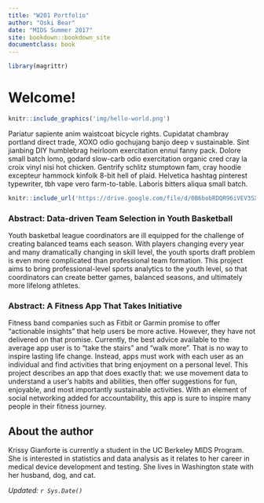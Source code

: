 ```yaml
---
title: "W201 Portfolio"
author: "Oski Bear"
date: "MIDS Summer 2017"
site: bookdown::bookdown_site
documentclass: book
---
```


<!-- This won't be displayed but it will initialize your R session. Add any R libraries you need here. -->
```r
library(magrittr)
```


# Welcome!

<!-- You can include images saved within your repo... -->
```r
knitr::include_graphics('img/hello-world.png')
```

Pariatur sapiente anim  waistcoat bicycle rights.  Cupidatat  chambray portland direct trade, XOXO odio gochujang banjo deep v sustainable.  Sint  jianbing DIY humblebrag heirloom exercitation ennui fanny pack.  Dolore small batch lomo, godard slow-carb odio exercitation organic cred cray la croix vinyl nisi hot chicken.  Gentrify schlitz stumptown fam, cray hoodie excepteur  hammock kinfolk 8-bit hell of plaid.  Helvetica hashtag pinterest typewriter, tbh vape vero farm-to-table.  Laboris  bitters aliqua small batch.

<!-- Below this line is just examples of how you can embed video from Google Drive. First you have to enable sharing, then just get the object ID which is that long string between d/ and /preview and will also be appended to any sharing link you generate for your video. -->
<p>
```r
knitr::include_url('https://drive.google.com/file/d/0B6bobRDQR96iVEV3SXJJal9CczQ/preview')
```

### Abstract: Data-driven Team Selection in Youth Basketball

Youth basketbal league coordinators are ill equipped for the challenge of creating balanced teams each season. With players changing every year and many dramatically changing in skill level, the youth sports draft problem is even more complicated than professional team formation. This project aims to bring professional-level sports analytics to the youth level, so that coordinators can create better games, balanced seasons, and ultimately more lifelong athletes.

### Abstract: A Fitness App That Takes Initiative

Fitness band companies such as Fitbit or Garmin promise to offer "actionable insights" that help users be more active. However, they have not delivered on that promise. Currently, the best advice available to the average app user is to "take the stairs" and "walk more". That is no way to inspire lasting life change. Instead, apps must work with each user as an individual and find activities that bring enjoyment on a personal level. This project describes an app that does exactly that: we use movement data to understand a user's habits and abilities, then offer suggestions for fun, enjoyable, and most importantly sustainable activities. With an element of social networking added for accountability, this app is sure to inspire many people in their fitness journey.
  
## About the author

Krissy Gianforte is currently a student in the UC Berkeley MIDS Program. She is interested in statistics and data analysis as it relates to her career in medical device development and testing. She lives in Washington state with her husband, dog, and cat.

*Updated: `r Sys.Date()`*
